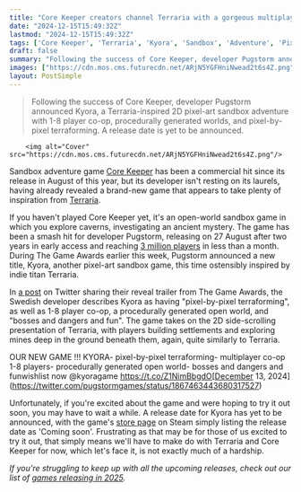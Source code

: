 ```yaml
---
title: "Core Keeper creators channel Terraria with a gorgeous multiplayer survival game 'where every pixel is yours to shape, mine, build, or explode'"
date: "2024-12-15T15:49:32Z"
lastmod: "2024-12-15T15:49:32Z"
tags: ['Core Keeper', 'Terraria', 'Kyora', 'Sandbox', 'Adventure', 'Pixel Art', '2D', 'Survival', 'Multiplayer', 'PC', 'Steam']
draft: false
summary: "Following the success of Core Keeper, developer Pugstorm announced Kyora, a Terraria-inspired 2D pixel-art sandbox adventure with 1-8 player co-op, procedurally generated worlds, and pixel-by-pixel terraforming.  A release date is yet to be announced."
images: ["https://cdn.mos.cms.futurecdn.net/ARjN5YGFHniNwead2t6s4Z.png"]
layout: PostSimple
---
```

> Following the success of Core Keeper, developer Pugstorm announced Kyora, a Terraria-inspired 2D pixel-art sandbox adventure with 1-8 player co-op, procedurally generated worlds, and pixel-by-pixel terraforming.  A release date is yet to be announced.


        <img alt="Cover" src="https://cdn.mos.cms.futurecdn.net/ARjN5YGFHniNwead2t6s4Z.png"/>
        
Sandbox adventure game [Core Keeper](https://www.gamesradar.com/games/survival/minecraft-meets-stardew-valley-in-the-excellent-survival-game-core-keeper-and-its-huge-10-launch-makes-its-creator-feel-he-must-be-dreaming/) has been a commercial hit since its release in August of this year, but its developer isn't resting on its laurels, having already revealed a brand-new game that appears to take plenty of inspiration from [Terraria](https://www.gamesradar.com/terraria/).

If you haven't played Core Keeper yet, it's an open-world sandbox game in which you explore caverns, investigating an ancient mystery. The game has been a smash hit for developer Pugstorm, releasing on 27 August after two years in early access and reaching [3 million players](https://www.gamesradar.com/games/survival/core-keeper-dev-celebrates-going-from-being-called-a-fat-nerd-as-a-child-to-making-maps-for-heroes-3-and-warcraft-3-to-now-having-a-game-that-has-more-than-3-million-players/) in less than a month. During The Game Awards earlier this week, Pugstorm announced a new title, Kyora, another pixel-art sandbox game, this time ostensibly inspired by indie titan Terraria.

In [a post](https://x.com/pugstormgames/status/1867463443680317527) on Twitter sharing their reveal trailer from The Game Awards, the Swedish developer describes Kyora as having "pixel-by-pixel terraforming", as well as 1-8 player co-op, a procedurally generated open world, and "bosses and dangers and fun". The game takes on the 2D side-scrolling presentation of Terraria, with players building settlements and exploring mines deep in the ground beneath them, again, quite similarly to Terraria.

OUR NEW GAME !!! KYORA- pixel-by-pixel terraforming- multiplayer co-op 1-8 players- procedurally generated open world- bosses and dangers and funwishlist now @kyoragame https://t.co/Z1NimBbgdO[December 13, 2024](https://twitter.com/pugstormgames/status/1867463443680317527)

Unfortunately, if you're excited about the game and were hoping to try it out soon, you may have to wait a while. A release date for Kyora has yet to be announced, with the game's [store page](https://store.steampowered.com/app/3337850/KYORA/) on Steam simply listing the release date as 'Coming soon'. Frustrating as that may be for those of us excited to try it out, that simply means we'll have to make do with Terraria and Core Keeper for now, which let's face it, is not exactly much of a hardship.

*If you're struggling to keep up with all the upcoming releases, check out our list of *[<em>games releasing in 2025</em>](https://www.gamesradar.com/video-game-release-dates/)*.*
        